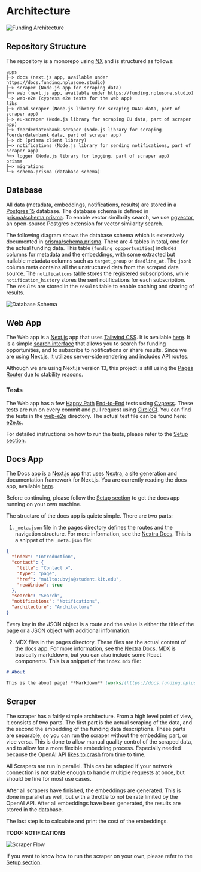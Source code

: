 
# Architecture

![Funding Architecture](/architecture.png)

## Repository Structure

The repository is a monorepo using [NX](https://nx.dev/) and is structured as follows:

```
apps
├─> docs (next.js app, available under https://docs.funding.nplusone.studio)
├─> scraper (Node.js app for scraping data)
├─> web (next.js app, available under https://funding.nplusone.studio)
└─> web-e2e (cypress e2e tests for the web app)
libs
├─> daad-scraper (Node.js library for scraping DAAD data, part of scraper app)
├─> eu-scraper (Node.js library for scraping EU data, part of scraper app)
├─> foerderdatenbank-scraper (Node.js library for scraping Foerderdatenbank data, part of scraper app)
├─> db (prisma client library)
├─> notifications (Node.js library for sending notifications, part of scraper app)
└─> logger (Node.js library for logging, part of scraper app)
prisma
├─> migrations
└─> schema.prisma (database schema)
```

## Database

All data (metadata, embeddings, notifications, results) are stored in a [Postgres 15](https://www.postgresql.org/) database. The database schema is defined in [prisma/schema.prisma](https://github.com/Code42Cate/funding/blob/main/prisma/schema.prisma). To enable vector similarity search, we use [pgvector](https://github.com/pgvector/pgvector), an open-source Postgres extension for vector similarity search.

The following diagram shows the database schema which is extensively documented in [prisma/schema.prisma](https://github.com/Code42Cate/funding/blob/main/prisma/schema.prisma). There are 4 tables in total, one for the actual funding data. This table (`funding_oppportunities`) includes columns for metadata and the embeddings, with some extracted but nullable metadata columns such as `target_group` or `deadline_at`. The `jsonb` column meta contains all the unstructured data from the scraped data source. The `notifications` table stores the registered subscriptions, while `notification_history` stores the sent notifications for each subscription. The `results` are stored in the `results` table to enable caching and sharing of results.

<Image src="/db-schema.png" alt="Database Schema" width={500} height={500} />

## Web App

The Web app is a [Next.js](https://nextjs.org/) app that uses [Tailwind CSS](https://tailwindcss.com/). It is available [here](https://funding.nplusone.studio). It is a simple [search interface](/interface) that allows you to search for funding opportunities, and to subscribe to notifications or share results. Since we are using Next.js, it utilizes server-side rendering and includes API routes.

Although we are using Next.js version 13, this project is still using the [Pages Router](https://nextjs.org/docs/pages) due to stability reasons.

### Tests

The Web app has a few [Happy Path](https://en.wikipedia.org/wiki/Happy_path) [End-to-End](https://circleci.com/blog/what-is-end-to-end-testing/#:~:text=End%2Dto%2Dend%20testing%2C,simulates%20a%20real%2Dworld%20scenario.) tests using [Cypress](https://www.cypress.io/). These tests are run on every commit and pull request using [CircleCI](https://circleci.com/). You can find the tests in the [web-e2e](https://github.com/Code42Cate/funding/tree/main/apps/web-e2e) directory. The actual test file can be found here: [e2e.ts](https://github.com/Code42Cate/funding/blob/main/apps/web-e2e/src/e2e/app.cy.ts).

For detailed instructions on how to run the tests, please refer to the [Setup section](/setup).

## Docs App

The Docs app is a [Next.js](https://nextjs.org/) app that uses [Nextra](https://nextra.site/), a site generation and documentation framework for Next.js. You are currently reading the docs app, available [here](https://docs.funding.nplusone.studio).

Before continuing, please follow the [Setup section](/setup) to get the docs app running on your own machine.

The structure of the docs app is quiete simple. There are two parts:

1. `_meta.json` file in the pages directory defines the routes and the navigation structure. For more information, see the [Nextra Docs](https://nextra.site/docs/guide/organize-files). This is a snippet of the `_meta.json` file:

```json
{
  "index": "Introduction",
  "contact": {
    "title": "Contact ↗",
    "type": "page",
    "href": "mailto:ubvja@student.kit.edu",
    "newWindow": true
  },
  "search": "Search",
  "notifications": "Notifications",
  "architecture": "Architecture"
}
```

Every key in the JSON object is a route and the value is either the title of the page or a JSON object with additional information.

2. MDX files in the pages directory. These files are the actual content of the docs app. For more information, see the [Nextra Docs](https://nextra.site/docs/guide/markdown). MDX is basically markddown, but you can also include some React components. This is a snippet of the `index.mdx` file:

```markdown
# About

This is the about page! **Markdown** [works](https://docs.funding.nplusone.studio/architecture) great!
```

## Scraper

The scraper has a fairly simple architecture. From a high level point of view, it consists of two parts. The first part is the actual scraping of the data, and the second the embedding of the funding data descriptions. These parts are separable, so you can run the scraper without the embedding part, or vice versa. This is done to allow manual quality control of the scraped data, and to allow for a more flexible embedding process. Especially needed because the OpenAI API [likes to crash](https://status.openai.com/) from time to time.

All Scrapers are run in parallel. This can be adapted if your network connection is not stable enough to handle multiple requests at once, but should be fine for most use cases.

After all scrapers have finished, the embeddings are generated. This is done in parallel as well, but with a throttle to not be rate limited by the OpenAI API. After all embeddings have been generated, the results are stored in the database.

The last step is to calculate and print the cost of the embeddings.

**TODO: NOTIFICATIONS**

<Image src="/scraper-flow.svg" alt="Scraper Flow" width={500} height={500} />

If you want to know how to run the scraper on your own, please refer to the [Setup section](/setup).
